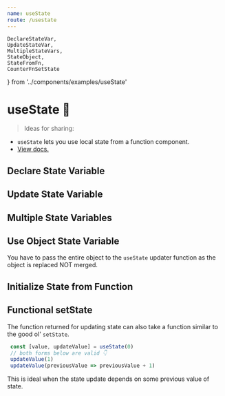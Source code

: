 ```yaml
---
name: useState
route: /usestate
---
```

    DeclareStateVar, 
    UpdateStateVar, 
    MultipleStateVars, 
    StateObject, 
    StateFromFn,
    CounterFnSetState
} from '../components/examples/useState'




# useState 🦄
 
> Ideas for sharing: 
 - `useState` lets you use local state from a function component. 
 - [View docs.](https://reactjs.org/docs/hooks-reference.html#usestate)


## Declare State Variable 
<Editor code={DeclareStateVar}/>

## Update State Variable
<Editor code={UpdateStateVar} />

## Multiple State Variables 
<Editor code={MultipleStateVars} />

## Use Object State Variable
You have to pass the entire object to the `useState` updater function as the object is replaced NOT merged. 
<Editor code={StateObject} />

## Initialize State from Function 
<Editor code={StateFromFn} />

## Functional setState 
The function returned for updating state can also take a function similar to the good ol' `setState`. 

```js
 const [value, updateValue] = useState(0)
 // both forms below are valid 👇
 updateValue(1)
 updateValue(previousValue => previousValue + 1)
```
This is ideal when the state update depends on some previous value of state. 

<Editor code={CounterFnSetState} />